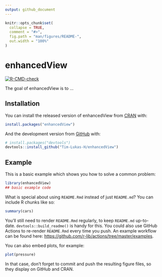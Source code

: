 ```yaml
---
output: github_document
---
```


<!-- README.md is generated from README.Rmd. Please edit that file -->

```r
knitr::opts_chunk$set(
  collapse = TRUE,
  comment = "#>",
  fig.path = "man/figures/README-",
  out.width = "100%"
)
```

# enhancedView

<!-- badges: start -->
[![R-CMD-check](https://github.com/Tim-Lukas-H/enhancedView/workflows/R-CMD-check/badge.svg)](https://github.com/Tim-Lukas-H/enhancedView/actions)
<!-- badges: end -->

The goal of enhancedView is to ...

## Installation

You can install the released version of enhancedView from [CRAN](https://CRAN.R-project.org) with:

``` r
install.packages("enhancedView")
```

And the development version from [GitHub](https://github.com/) with:

``` r
# install.packages("devtools")
devtools::install_github("Tim-Lukas-H/enhancedView")
```
## Example

This is a basic example which shows you how to solve a common problem:

```r
library(enhancedView)
## basic example code
```

What is special about using `README.Rmd` instead of just `README.md`? You can include R chunks like so:

```r
summary(cars)
```

You'll still need to render `README.Rmd` regularly, to keep `README.md` up-to-date. `devtools::build_readme()` is handy for this. You could also use GitHub Actions to re-render `README.Rmd` every time you push. An example workflow can be found here: <https://github.com/r-lib/actions/tree/master/examples>.

You can also embed plots, for example:

```r
plot(pressure)
```

In that case, don't forget to commit and push the resulting figure files, so they display on GitHub and CRAN.
